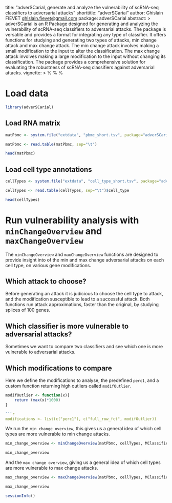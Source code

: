 title: "adverSCarial, generate and analyze the vulnerability of scRNA-seq
    classifiers to adversarial attacks"
shorttitle: "adverSCarial"
author: Ghislain FIEVET <ghislain.fievet@gmail.com>
package: adverSCarial
abstract: >
    adverSCarial is an R Package designed for generating and analyzing the vulnerability of scRNA-seq
    classifiers to adversarial attacks. The package is versatile and provides a format for integrating
    any type of classifier. It offers functions for studying and generating two types of attacks,
    min change attack and max change attack. The min change attack involves making a small modification
    to the input to alter the classification. The max change attack involves making a large modification
    to the input without changing its classification.
    The package provides a comprehensive solution for evaluating the robustness of scRNA-seq classifiers
    against adversarial attacks.
vignette: >
  %\VignetteIndexEntry{overView_analysis}
  %\VignetteEngine{knitr::knitr}
  %\VignetteEncoding{UTF-8}

# Load data
  
```r
library(adverSCarial)
```

## Load RNA matrix
```r
matPbmc <- system.file("extdata", "pbmc_short.tsv", package="adverSCarial")
```

```r
matPbmc <- read.table(matPbmc, sep="\t")
```

```r
head(matPbmc)
```
## Load cell type annotations
```r
cellTypes <- system.file("extdata", "cell_type_short.tsv", package="adverSCarial")
```

```r
cellTypes <- read.table(cellTypes, sep="\t")$cell_type
```
```r
head(cellTypes)
```

# Run vulnerability analysis with `minChangeOverview` and `maxChangeOverview`

The `minChangeOverview` and `maxChangeOverview` functions are designed to provide insight into of the min and max change adversarial attacks on each cell type, on various gene modifications.

## Which attack to choose?
Before generating an attack it is judicious to choose the cell type to attack, and the modification susceptible to lead to a successful attack. Both functions run attack approximations, faster than the original, by studying splices of 100 genes.

## Which classifier is more vulnerable to adversarial attacks?
Sometimes we want to compare two classifiers and see which one is more vulnerable to adversarial attacks.


## Which modifications to compare

Here we define the modifications to analyse, the predefined `perc1`, and a custom function returning high outliers called `modifOutlier`.
```r
modifOutlier <- function(x){
    return (max(x)*1000)
}

```r
modifications <- list(c("perc1"), c("full_row_fct", modifOutlier))
```

We run the `min change overview`, this gives us a general idea of which cell types are more vulnerable to min change attacks.
```r
min_change_overview <- minChangeOverview(matPbmc, cellTypes, MClassifier, modifications= modifications, maxSplitSize = 20, firstDichot = 5)
```
```r
min_change_overview
```

And the `max change overview`, giving us a general idea of which cell types are more vulnerable to max change attacks.
```r
max_change_overview <- maxChangeOverview(matPbmc, cellTypes, MClassifier, modifications= modifications, maxSplitSize = 20)
```
```r
max_change_overview
```

```r
sessionInfo()
```
